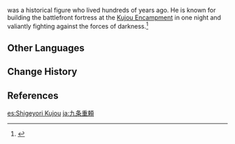 {{Character Infobox
|type             = Mentioned
|deceased         = Past
|region           = Inazuma

|affiliation      = Kujou Clan
|ancestry         = [[Kujou Clan]]
}}
{{Lang|'''Kujou Shigeyori'''|ja=九条重頼|ja_rm=Kujou Shigeyori}} was a historical figure who lived hundreds of years ago. He is known for building the battlefront fortress at the [[Kujou Encampment]] in one night and valiantly fighting against the forces of darkness.<ref>{{Ref/VP|Front Line, Kannazuka}}</ref>

==Other Languages==
{{Other Languages|default_hidden = 1
|en      = Kujou Shigeyori
|zhs     = 九条重赖
|zhs_rm  = Jiǔtiáo Chónglài{{Assumed}}
|zht     = 九條重賴
|zht_rm  = Jiǔtiáo Chónglài{{Assumed}}
|ja      = 九条重頼
|ja_rm   = Kujou Shigeyori
|ko      = //쿠죠 시게요리//
|es      = Kujou Shigeyori
|fr      = Shigeyori Kujou
|ru      = Сигейори Кудзё
|th      = Shigeyori Kujou
|vi      = Kujou Shigeyori
|de      = Shigeyori Kujou
|id      = Shigeyori Kujou
|pt      = Shigeyori Kujou
|tr      = Kujou Shigeyori
|it      = Kujou Shigeyori
}}

==Change History==
{{Change History|introduced=2.0}}

==References==
{{Reflist}}

[[es:Shigeyori Kujou]]
[[ja:九条重頼]]